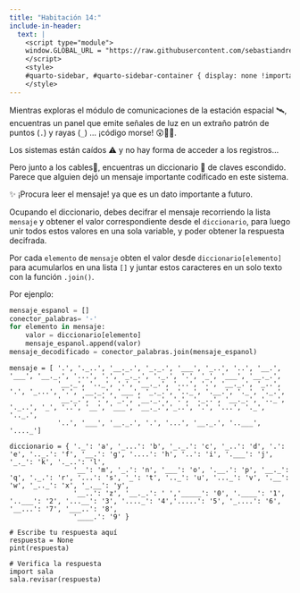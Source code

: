 ```yaml
---
title: "Habitación 14:"
include-in-header:
  text: |
    <script type="module">
    window.GLOBAL_URL = "https://raw.githubusercontent.com/sebastiandres/pyschool_2025/refs/heads/main/quarto/rooms/sala_14.py";
    </script>
    <style>
    #quarto-sidebar, #quarto-sidebar-container { display: none !important; }
    </style>
---
```


Mientras exploras el módulo de comunicaciones de la estación espacial 🛰️, encuentras un panel que emite señales de luz
en un extraño patrón de puntos (` . `) y rayas (` _ `) ... ¡código morse! 😲🕵️‍♂️.

Los sistemas están caídos ⚠️ y no hay forma de acceder a los registros...

Pero junto a los cables🔌, encuentras un diccionario 📖 de claves escondido. Parece que alguien dejó un mensaje importante codificado en este sistema.

✨ ¡Procura leer el mensaje! ya que es un dato importante a futuro.

<div class="alert alert-info">
Ocupando el diccionario, debes decifrar el mensaje recorriendo la lista `mensaje`
y obtener el valor correspondiente desde el `diccionario`, para luego unir todos estos valores en una sola variable, y poder obtener la respuesta decifrada.
</div>

::: {.callout-tip title="Pista" collapse="true"}
Por cada `elemento` de `mensaje` obten el valor desde `diccionario[elemento]` para acumularlos en una lista `[]` y juntar estos caracteres en un solo texto
con la función `.join()`.

Por ejenplo:
```python
mensaje_espanol = []
conector_palabras= '-'
for elemento in mensaje:
    valor = diccionario[elemento]
    mensaje_espanol.append(valor)
mensaje_decodificado = conector_palabras.join(mensaje_espanol)
```

:::

```pyodide-python
mensaje = [ '.', '._..', '__._.', '_._.', '___', '_..', '..', '__.', '___', '__._.', '...', '.', '_._.', '._.', '.', '_', '___', '__._.',
            '__._', '.._', '.', '__._.', '...', '.', '__._.', '_..', '.', '_...', '.', '__._.', '___', '_._.', '.._', '.__.', '._', '._.',
            '__._.', '.', '_.', '__._.', '.', '._..', '__._.', '.._', '._..', '_', '..', '__', '___', '__._.','_..', '.', '...', '._', '.._.',
            '..', '___', '__._.', '.', '...', '__._.', '..___', '...._']

diccionario = { '._': 'a', '_...': 'b', '_._.': 'c', '_..': 'd', '.': 'e', '.._.': 'f', '__.': 'g', '....': 'h', '..': 'i', '.___': 'j', '_._': 'k', '._..': 'l',
                '__': 'm', '_.': 'n', '___': 'o', '.__.': 'p', '__._': 'q', '._.': 'r', '...': 's', '_': 't', '.._': 'u', '..._': 'v', '.__': 'w', '_.._': 'x', '_.__': 'y',
                '__..': 'z', '__._.': ' ','_____': '0', '.____': '1', '..___': '2', '...__': '3', '...._': '4','.....': '5', '_....': '6', '__...': '7', '___..': '8',
                '____.': '9' }

# Escribe tu respuesta aquí
respuesta = None
pint(respuesta)

# Verifica la respuesta
import sala
sala.revisar(respuesta)
```